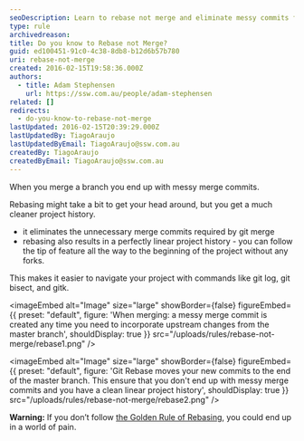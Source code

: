 ```yaml
---
seoDescription: Learn to rebase not merge and eliminate messy commits for a cleaner project history.
type: rule
archivedreason:
title: Do you know to Rebase not Merge?
guid: ed100451-91c0-4c38-8db8-b12d6b57b780
uri: rebase-not-merge
created: 2016-02-15T19:58:36.000Z
authors:
  - title: Adam Stephensen
    url: https://ssw.com.au/people/adam-stephensen
related: []
redirects:
  - do-you-know-to-rebase-not-merge
lastUpdated: 2016-02-15T20:39:29.000Z
lastUpdatedBy: TiagoAraujo
lastUpdatedByEmail: TiagoAraujo@ssw.com.au
createdBy: TiagoAraujo
createdByEmail: TiagoAraujo@ssw.com.au
---
```


When you merge a branch you end up with messy merge commits.

Rebasing might take a bit to get your head around, but you get a much cleaner project history.
- it eliminates the unnecessary merge commits required by git merge
- rebasing also results in a perfectly linear project history - you can follow the tip of feature all the way to the beginning of the project without any forks.

This makes it easier to navigate your project with commands like git log, git bisect, and gitk.


<imageEmbed
  alt="Image"
  size="large"
  showBorder={false}
  figureEmbed={{
    preset: "default",
    figure: 'When merging: a messy merge commit is created any time you need to incorporate upstream changes from the master branch',
    shouldDisplay: true
  }}
  src="/uploads/rules/rebase-not-merge/rebase1.png"
/>


<imageEmbed
  alt="Image"
  size="large"
  showBorder={false}
  figureEmbed={{
    preset: "default",
    figure: 'Git Rebase moves your new commits to the end of the master branch. This ensure that you don\'t end up with messy merge commits and you have a clean linear project history',
    shouldDisplay: true
  }}
  src="/uploads/rules/rebase-not-merge/rebase2.png"
/>

**Warning:** If you don’t follow [the Golden Rule of Rebasing](/the-golden-rule-of-rebasing), you could end up in a world of pain.
